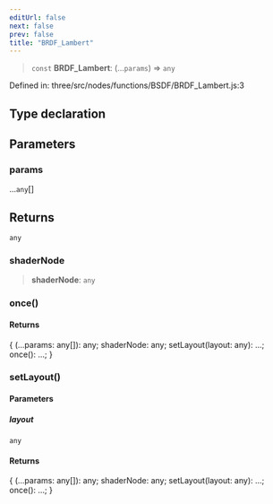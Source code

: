 ```yaml
---
editUrl: false
next: false
prev: false
title: "BRDF_Lambert"
---
```


> `const` **BRDF\_Lambert**: (...`params`) => `any`

Defined in: three/src/nodes/functions/BSDF/BRDF\_Lambert.js:3

## Type declaration

## Parameters

### params

...`any`[]

## Returns

`any`

### shaderNode

> **shaderNode**: `any`

### once()

#### Returns

\{ (...params: any\[\]): any; shaderNode: any; setLayout(layout: any): ...; once(): ...; \}

### setLayout()

#### Parameters

##### layout

`any`

#### Returns

\{ (...params: any\[\]): any; shaderNode: any; setLayout(layout: any): ...; once(): ...; \}
